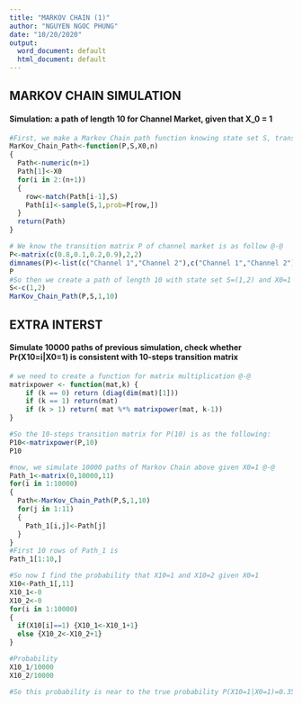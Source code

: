 ---
title: "MARKOV CHAIN (1)"
author: "NGUYEN NGOC PHUNG"
date: "10/20/2020"
output:
  word_document: default
  html_document: default
---
## MARKOV CHAIN SIMULATION

#### Simulation: a path of length 10 for Channel Market, given that X_0 = 1
```{r}
#First, we make a Markov Chain path function knowing state set S, transition matrix P, length of path n, initial position X0
MarKov_Chain_Path<-function(P,S,X0,n)
{
  Path<-numeric(n+1)
  Path[1]<-X0
  for(i in 2:(n+1))
  {
    row<-match(Path[i-1],S)
    Path[i]<-sample(S,1,prob=P[row,])
  }
  return(Path)
}

# We know the transition matrix P of channel market is as follow @-@
P<-matrix(c(0.8,0.1,0.2,0.9),2,2)
dimnames(P)<-list(c("Channel 1","Channel 2"),c("Channel 1","Channel 2"))
P
#So then we create a path of length 10 with state set S=(1,2) and X0=1 *-*
S<-c(1,2)
MarKov_Chain_Path(P,S,1,10)

```

## EXTRA INTERST
#### Simulate 10000 paths of previous simulation, check whether Pr(X10=i|X0=1) is consistent with 10-steps transition matrix 
```{r}
# we need to create a function for matrix multiplication @-@
matrixpower <- function(mat,k) {
	if (k == 0) return (diag(dim(mat)[1])) 
	if (k == 1) return(mat)
	if (k > 1) return( mat %*% matrixpower(mat, k-1))
}

#So the 10-steps transition matrix for P(10) is as the following:
P10<-matrixpower(P,10)
P10

#now, we simulate 10000 paths of Markov Chain above given X0=1 @-@
Path_1<-matrix(0,10000,11)
for(i in 1:10000)
{
  Path<-MarKov_Chain_Path(P,S,1,10)
  for(j in 1:11)
  {
    Path_1[i,j]<-Path[j]
  }
}
#First 10 rows of Path_1 is
Path_1[1:10,]

#So now I find the probability that X10=1 and X10=2 given X0=1
X10<-Path_1[,11]
X10_1<-0
X10_2<-0
for(i in 1:10000)
{
  if(X10[i]==1) {X10_1<-X10_1+1}
  else {X10_2<-X10_2+1}
}

#Probability
X10_1/10000
X10_2/10000

#So this probability is near to the true probability P(X10=1|X0=1)=0.3521650, P(X10=2|X0=1)=0.6478350 *-*

```